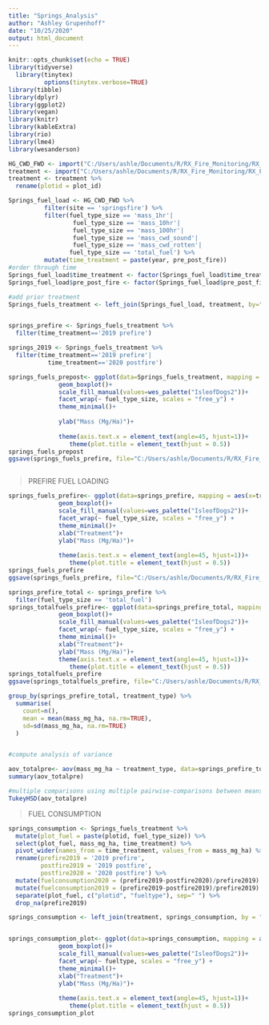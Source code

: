 ```yaml
---
title: "Springs_Analysis"
author: "Ashley Grupenhoff"
date: "10/25/2020"
output: html_document
---
```



```r
knitr::opts_chunk$set(echo = TRUE)
library(tidyverse)
  library(tinytex)
          options(tinytex.verbose=TRUE)
library(tibble)
library(dplyr)
library(ggplot2)
library(vegan)
library(knitr)
library(kableExtra)
library(rio)
library(lme4)
library(wesanderson)
```

```r
HG_CWD_FWD <- import("C:/Users/ashle/Documents/R/RX_Fire_Monitoring/RX_Fire_Monitoring/HolyGrail/data/clean/HG_CWD_FWD_final.csv")
treatment <- import("C:/Users/ashle/Documents/R/RX_Fire_Monitoring/RX_Fire_Monitoring/HolyGrail/data/raw/location_treatment.csv")
treatment <- treatment %>% 
  rename(plotid = plot_id)

Springs_fuel_load <- HG_CWD_FWD %>% 
          filter(site == 'springsfire') %>% 
          filter(fuel_type_size == 'mass_1hr'|
                  fuel_type_size == 'mass_10hr'|
                  fuel_type_size == 'mass_100hr'|
                  fuel_type_size == 'mass_cwd_sound'|
                  fuel_type_size == 'mass_cwd_rotten'|
                 fuel_type_size == 'total_fuel') %>% 
          mutate(time_treatment = paste(year, pre_post_fire)) 
#order through time
Springs_fuel_load$time_treatment <- factor(Springs_fuel_load$time_treatment, levels=c("2019 prefire", "2019 postfire", "2020 postfire"))
Springs_fuel_load$pre_post_fire <- factor(Springs_fuel_load$pre_post_fire, levels=c("prefire", "postfire"))

#add prior treatment
Springs_fuels_treatment <- left_join(Springs_fuel_load, treatment, by="plotid")


springs_prefire <- Springs_fuels_treatment %>% 
  filter(time_treatment=='2019 prefire')

springs_2019 <- Springs_fuels_treatment %>% 
  filter(time_treatment=='2019 prefire'|
           time_treatment=='2020 postfire')


```



```r


springs_fuels_prepost<- ggplot(data=Springs_fuels_treatment, mapping = aes(x=pre_post_fire, y=mass_mg_ha))+
              geom_boxplot()+
              scale_fill_manual(values=wes_palette("IsleofDogs2"))+
              facet_wrap(~ fuel_type_size, scales = "free_y") +
              theme_minimal()+
            
              ylab("Mass (Mg/Ha)")+
              
              theme(axis.text.x = element_text(angle=45, hjust=1))+
                 theme(plot.title = element_text(hjust = 0.5))
springs_fuels_prepost
ggsave(springs_fuels_prefire, file="C:/Users/ashle/Documents/R/RX_Fire_Monitoring/RX_Fire_Monitoring/HolyGrail/graphs/springs/springs_fuels_prefire.png")



```

>PREFIRE FUEL LOADING

```r

springs_fuels_prefire<- ggplot(data=springs_prefire, mapping = aes(x=treatment_type, y=mass_mg_ha, fill=treatment_type))+
              geom_boxplot()+
              scale_fill_manual(values=wes_palette("IsleofDogs2"))+
              facet_wrap(~ fuel_type_size, scales = "free_y") +
              theme_minimal()+
              xlab("Treatment")+
              ylab("Mass (Mg/Ha)")+
              
              theme(axis.text.x = element_text(angle=45, hjust=1))+
                 theme(plot.title = element_text(hjust = 0.5))
springs_fuels_prefire
ggsave(springs_fuels_prefire, file="C:/Users/ashle/Documents/R/RX_Fire_Monitoring/RX_Fire_Monitoring/HolyGrail/graphs/springs/springs_fuels_prefire.png")

springs_prefire_total <- springs_prefire %>% 
  filter(fuel_type_size == 'total_fuel')
springs_totalfuels_prefire<- ggplot(data=springs_prefire_total, mapping = aes(x=treatment_type, y=mass_mg_ha, fill=treatment_type))+
              geom_boxplot()+
              scale_fill_manual(values=wes_palette("IsleofDogs2"))+
              facet_wrap(~ fuel_type_size, scales = "free_y") +
              theme_minimal()+
              xlab("Treatment")+
              ylab("Mass (Mg/Ha)")+
              theme(axis.text.x = element_text(angle=45, hjust=1))+
                 theme(plot.title = element_text(hjust = 0.5))
springs_totalfuels_prefire
ggsave(springs_totalfuels_prefire, file="C:/Users/ashle/Documents/R/RX_Fire_Monitoring/RX_Fire_Monitoring/HolyGrail/graphs/springs/springs_totalfuels_prefire.png")

group_by(springs_prefire_total, treatment_type) %>% 
  summarise(
    count=n(),
    mean = mean(mass_mg_ha, na.rm=TRUE),
    sd=sd(mass_mg_ha, na.rm=TRUE)
  )


#compute analysis of variance

aov_totalpre<- aov(mass_mg_ha ~ treatment_type, data=springs_prefire_total)
summary(aov_totalpre)

#multiple comparisons using multiple pairwise-comparisons between means of groups
TukeyHSD(aov_totalpre)
```




> FUEL CONSUMPTION

```r

springs_consumption <- Springs_fuels_treatment %>% 
  mutate(plot_fuel = paste(plotid, fuel_type_size)) %>% 
  select(plot_fuel, mass_mg_ha, time_treatment) %>% 
  pivot_wider(names_from = time_treatment, values_from = mass_mg_ha) %>% 
  rename(prefire2019 = '2019 prefire',
         postfire2019 = '2019 postfire',
         postfire2020 = '2020 postfire') %>% 
  mutate(fuelconsumption2020 = (prefire2019-postfire2020)/prefire2019) %>% 
  mutate(fuelconsumption2019 = (prefire2019-postfire2019)/prefire2019) %>% 
  separate(plot_fuel, c("plotid", "fueltype"), sep=" ") %>% 
  drop_na(prefire2019)

springs_consumption <- left_join(treatment, springs_consumption, by = "plotid")


springs_consumption_plot<- ggplot(data=springs_consumption, mapping = aes(x=treatment_type, y=fuelconsumption2020, fill=treatment_type))+
              geom_boxplot()+
              scale_fill_manual(values=wes_palette("IsleofDogs2"))+
              facet_wrap(~ fueltype, scales = "free_y") +
              theme_minimal()+
              xlab("Treatment")+
              ylab("Mass (Mg/Ha)")+
              
              theme(axis.text.x = element_text(angle=45, hjust=1))+
                 theme(plot.title = element_text(hjust = 0.5))
springs_consumption_plot



```

